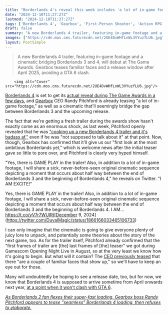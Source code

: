 ```yaml
---
title: "Borderlands 4's reveal this week includes 'a lot of in-game footage' and 'a sick, never-before-seen original cinematic sequence' that'll bridge the gap between Borderlands 3"
date: "2024-12-10T11:27:27Z"
lastmod: "2024-12-10T11:27:27Z"
tags: ['Borderlands 4', 'Gearbox', 'First-Person Shooter', 'Action RPG', 'The Game Awards', 'Trailer', 'Gameplay']
draft: false
summary: "A new Borderlands 4 trailer, featuring in-game footage and a cinematic bridging Borderlands 3 and 4, will debut at The Game Awards.  Gearbox teases familiar faces and a release window after April 2025, avoiding a GTA 6 clash."
images: ["https://cdn.mos.cms.futurecdn.net/2UE4DvWHfLnWL3VYuzfLU6.jpg"]
layout: PostSimple
---
```

> A new Borderlands 4 trailer, featuring in-game footage and a cinematic bridging Borderlands 3 and 4, will debut at The Game Awards.  Gearbox teases familiar faces and a release window after April 2025, avoiding a GTA 6 clash.


        <img alt="Cover" src="https://cdn.mos.cms.futurecdn.net/2UE4DvWHfLnWL3VYuzfLU6.jpg"/>
        
[<u>Borderlands 4</u>](https://www.gamesradar.com/games/borderlands/borderlands-4-guide/) is set to get its [<u>actual reveal during The Game Awards in a few days</u>](https://www.gamesradar.com/games/borderlands/borderlands-4-reveal-confirmed-for-the-game-awards-as-gearbox-teases-the-first-look-at-the-most-ambitious-borderlands-yet/), and [Gearbox](https://www.gamesradar.com/tag/gearbox/) CEO Randy Pitchford is already teasing "a lot of in-game footage," as well as a cinematic that'll seemingly bridge the gap between Borderlands 3 and the upcoming release.

The fact that we're getting a fresh trailer during the awards show hasn't exactly come as an enormous shock, as last week, Pitchford openly revealed that he was [<u>"cooking up a new Borderlands 4 trailer and it's badass af,"</u>](https://www.gamesradar.com/games/borderlands/next-borderlands-4-trailer-is-badass-af-says-gearbox-boss-randy-pitchford-even-though-hes-not-supposed-to-talk-about-it-yet-im-freaking-out-yo/) even if he was "not supposed to talk about it" at that point. Now, though, Gearbox has confirmed that it'll give us our "first look at the most ambitious Borderlands yet," which is welcome news after the initial teaser gave so little to pore over, and Pitchford is clearly very hyped himself.

"Yes, there is GAME PLAY in the trailer! Also, in addition to a lot of in-game footage, I will share a sick, never-before-seen original cinematic sequence depicting a moment that occurs about half way between the end of Borderlands 3 and the beginning of Borderlands 4," he reveals on Twitter. "I AM EXCITE!"

Yes, there is GAME PLAY in the trailer! Also, in addition to a lot of in-game footage, I will share a sick, never-before-seen original cinematic sequence depicting a moment that occurs about half way between the end of Borderlands 3 and the beginning of Borderlands 4. I AM… https://t.co/yV7r7WUlRt[December 9, 2024](https://twitter.com/DuvalMagic/status/1866166033465106733)

I can only imagine that the cinematic is going to give everyone plenty of juicy lore to unpack, and potentially some theories about the story of the next game, too. As for the trailer itself, Pitchford already confirmed that the "first frames of trailer are [the] last frames of [the] teaser" we got during Gamescom Opening Night Live in August, so at the very least we know how it's going to begin. But what will it contain? The [<u>CEO previously teased</u>](https://x.com/DuvalMagic/status/1864716487774056459) that there "are a couple of familiar faces that show up," so we'll have to keep an eye out for those. 

Many will undoubtedly be hoping to see a release date, too, but for now, we know that Borderlands 4 is supposed to arrive sometime from April onwards next year, [<u>at a point when it won't clash with GTA 6</u>](http://gamesradar.com/games/borderlands/borderlands-4s-2025-release-window-just-got-narrowed-down-as-gearbox-owner-says-it-wont-release-before-april-but-also-wont-clash-with-gta-6/).

[<u><em>As Borderlands 2 fan flexes their super-fast loading, Gearbox boss Randy Pitchford appears to tease "seamless" Borderlands 4 loading, then refuses to elaborate.</em></u>](https://www.gamesradar.com/games/borderlands/as-borderlands-4-looms-gearbox-boss-randy-pitchford-seems-to-tease-seamless-loading-then-promises-to-absolutely-elaborate-but-vanishes-for-now/)
        